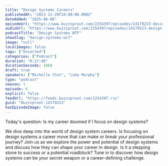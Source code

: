 ```yaml
---
title: "Design Systems Careers"
publishedAt: "2023-12-20T10:00:00.000Z"
dateAdded: "2025-06-08"
episodeUrl: "https://www.buzzsprout.com/2254397/episodes/14179223-design-systems-careers.mp3"
audioUrl: "https://www.buzzsprout.com/2254397/episodes/14179223-design-systems-careers.mp3"
podcastTitle: "Design Systems WTF"
showSlug: "design-systems-wtf"
image: "null"
localImages: false
tags: ["Unsorted"]
categories: ["Podcast"]
duration: "0:27:48"
durationSeconds: 1668
draft: true
speakers: ["Michelle Chin", "Luke Murphy"]
type: "podcast"
season: 1
episode: 6
explicit: false
feedUrl: "https://feeds.buzzsprout.com/2254397.rss"
guid: "Buzzsprout-14179223"
hasEpisodeImage: false
---
```

Today's question: Is my career doomed if I focus on design systems?  
  
We dive deep into the world of design system careers. Is focusing on design systems a career move that can make or break your professional journey? Join us as we explore the power and potential of design systems and discuss how they can shape your career in design. Is it a stepping stone to success or a potential roadblock? Tune in to discover how design systems can be your secret weapon or a career-defining challenge.
